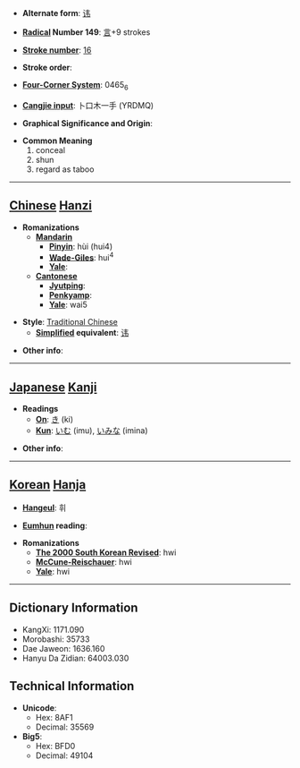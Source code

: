 * '''Alternate form''': [[讳]]

* '''[[Wiktionary:Chinese radical index| Radical]] Number 149''': [[Wiktionary:Chinese radical index 言|言]]+9 strokes

* '''[[Wiktionary:Chinese total strokes index|Stroke number]]''': [[Wiktionary:Chinese total strokes index 16|16]]

* '''Stroke order''': 

* '''[[Wiktionary:Chinese four corner index|Four-Corner System]]''': 0465<sub>6</sub>

* '''[[Wiktionary:Chinese Cangjie index|Cangjie input]]''': 卜口木一手 (YRDMQ)

* '''Graphical Significance and Origin''': 

* '''Common Meaning'''
*#conceal
*# shun
*# regard as taboo


----

== [[Chinese]] [[Hanzi]] ==

* '''Romanizations'''
** '''[[Mandarin]]'''
*** '''[[Pinyin]]''': hùi (hui4)
*** '''[[Wade-Giles]]''': hui<sup>4</sup>
*** '''[[Yale]]''': 
** '''[[Cantonese]]'''
*** '''[[Jyutping]]''':
*** '''[[Penkyamp]]''': 
*** '''[[Yale]]''': wai5

* '''Style''': [[Traditional Chinese]] 
** '''[[Simplified Chinese|Simplified]] equivalent''': [[讳]]

* '''Other info''': 

----

== [[Japanese]] [[Kanji]] ==

* '''Readings'''
** '''[[On]]''': [[き]] (ki)
** '''[[Kun]]''': [[いむ]] (imu), [[いみな]] (imina)

* '''Other info''':  

----

== [[Korean]] [[Hanja]] ==

* '''[[Hangeul]]''': 휘

* '''[[Eumhun]] reading''': 

* '''Romanizations'''
** '''[[The 2000 South Korean Revised Romanization|The 2000 South Korean Revised]]''': hwi
** '''[[McCune-Reischauer]]''': hwi
** '''[[Yale]]''': hwi

----

== Dictionary Information ==

* KangXi: 1171.090
* Morobashi: 35733
* Dae Jaweon: 1636.160
* Hanyu Da Zidian: 64003.030

== Technical Information ==

* '''Unicode''':
** Hex: 8AF1
** Decimal: 35569
* '''Big5''':
** Hex: BFD0
** Decimal: 49104